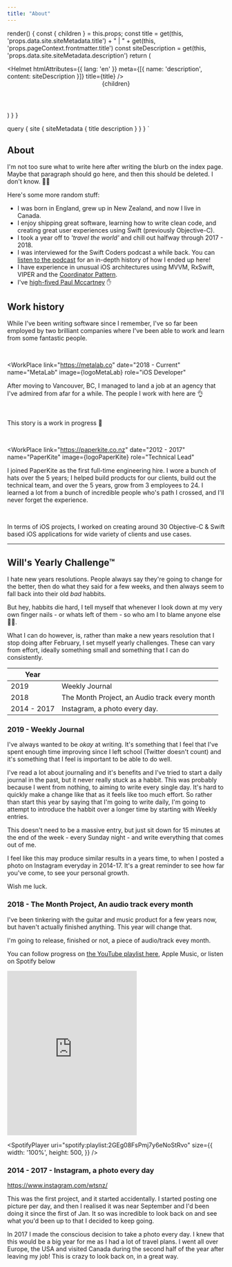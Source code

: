```yaml
---
title: "About"
---
```







  render() {
    const { children } = this.props;
    const title = get(this, 'props.data.site.siteMetadata.title') + " | " + get(this, 'props.pageContext.frontmatter.title')
    const siteDescription = get(this, 'props.data.site.siteMetadata.description')
    return (
      <div>
        <Helmet
          htmlAttributes={{ lang: 'en' }}
          meta={[{ name: 'description', content: siteDescription }]}
          title={title}
        />
        <Header />
        {children}
      </div>
    )
  }
}

  query {
     site {
        siteMetadata {
          title
          description
        }
      }
  }
`

<Section>
<Container isContent={true}>

# About

I'm not too sure what to write here after writing the blurb on the index page. Maybe that paragraph should go here, and then this should be deleted. I don't know. 🤷‍♂️ 

Here's some more random stuff:

- I was born in England, grew up in New Zealand, and now I live in Canada.
- I enjoy shipping great software, learning how to write clean code, and
creating great user experiences using Swift (previously Objective-C).
- I took a year off to _'travel the world'_ and chill out halfway through 2017 - 2018.
- I was interviewed for the Swift Coders podcast a while back. You can [listen to the
podcast](https://swiftcoders.podbean.com/e/53-will-townsend-ios-team-lead-at-paperkite/) for an in-depth history of how
I ended up here!
- I have experience in unusual iOS architectures using MVVM, RxSwift, VIPER and the [Coordinator
Pattern](/2016/an-ios-coordinator-pattern).
- I've [high-fived Paul Mccartney](https://www.youtube.com/watch?v=cUsj6-PlDk8) ✋

</Container>
</Section>

<Section>
<Container isContent={true}>

## Work history

While I've been writing software since I remember, I've so far been employed by two brilliant companies where I've been able to work and learn from some fantastic people.

<br />

</Container>
<Container isContent={false}>

<WorkPlace 
  link="https://metalab.co"
  date="2018 - Current" 
  name="MetaLab"
  image={logoMetaLab}
  role="iOS Developer"
>

After moving to Vancouver, BC, I managed to land a job at an agency that I've admired from afar for a while. The people I work with here are 👌

<br />

This story is a work in progress 🚧

<br />

</WorkPlace>

<WorkPlace 
  link="https://paperkite.co.nz"
  date="2012 - 2017" 
  name="PaperKite"
  image={logoPaperKite}
  role="Technical Lead"
>

I joined PaperKite as the first full-time engineering hire. I wore a bunch of hats over the 5 years; I helped build products for our clients, build out the technical team, and over the 5 years, grow from 3 employees to 24. 
I learned a lot from a bunch of incredible people who's path I crossed, and I'll never forget the experience.

<br />

In terms of iOS projects, I worked on creating around 30 Objective-C & Swift based iOS applications for wide variety of clients and use cases.

</WorkPlace>

</Container>
</Section>

<Section>
<Container isContent={true}>

---

## Will's Yearly Challenge™ 

I hate new years resolutions. People always say they're going to change for the better, then do what they said for a few weeks, and then always seem to fall back into their old _bad_ habbits. 

But hey, habbits die hard, I tell myself that whenever I look down at my very own finger nails - or whats left of them - so who am I to blame anyone else 🤷‍♂️.

What I can do however, is, rather than make a new years resolution that I stop doing after February, I set myself yearly challenges. These can vary from effort, ideally something small and something that I can do consistently.

| Year      |  |
| ----------- | ----------- |
| 2019 | Weekly Journal |
| 2018      | The Month Project, an Audio track every month       |
| 2014 - 2017   | Instagram, a photo every day.         |


### 2019 - Weekly Journal

I've always wanted to be _okay_ at writing. It's something that I feel that I've spent enough time improving since I left school (Twitter doesn't count) and it's something that I feel is important to be able to do well.

I've read a lot about journaling and it's benefits and I've tried to start a daily journal in the past, but it never really stuck as a habbit. This was probably because I went from nothing, to aiming to write every single day. It's hard to quickly make a change like that as it feels like too much effort. So rather than start this year by saying that I'm going to write daily, I'm going to attempt to introduce the habbit over a longer time by starting with Weekly entries.

This doesn't need to be a massive entry, but just sit down for 15 minutes at the end of the week - every Sunday night - and write everything that comes out of me.

I feel like this may produce similar results in a years time, to when I posted a photo on Instagram everyday in 2014-17. It's a great reminder to see how far you've come, to see your personal growth.

Wish me luck.

### 2018 - The Month Project, An audio track every month


I've been tinkering with the guitar and music product for a few years now, but haven't actually finished anything. This
year will change that.

I'm going to release, finished or not, a piece of audio/track evey month.

You can follow progress on [the YouTube playlist
here](https://www.youtube.com/playlist?list=PLuSt_4dhCk5Qv0gihdL1KjB3C8Qqh4RYP), Apple Music, or listen on Spotify below

<iframe src="https://open.spotify.com/embed/playlist/PLuSt_4dhCk5Qv0gihdL1KjB3C8Qqh4RYP" width="300" height="380" frameborder="0" allowtransparency="true" allow="encrypted-media"></iframe>

<SpotifyPlayer
  uri="spotify:playlist:2GEg08FsPmj7y6eNoStRvo"
  size={{
    width: '100%',
    height: 500,
  }}
/>

### 2014 - 2017 - Instagram, a photo every day

https://www.instagram.com/wtsnz/

This was the first project, and it started accidentally. I started posting one picture per day, and then I realised it
was near September and I'd been doing it since the first of Jan. It so was incredible to look back on and see what
you'd been up to that I decided to keep going.

In 2017 I made the conscious decision to take a photo every day. I knew that this would be a big year for me as I had a
lot of travel plans. I went all over Europe, the USA and visited Canada during the second half of the year after
leaving my job! This is crazy to look back on, in a great way.

</Container>
</Section>